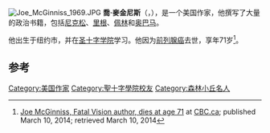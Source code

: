 [[File:Joe_McGinniss_1969.JPG|thumb]]
'''喬·麥金尼斯'''（{{lang-en|Joe McGinniss, Sr.}}，{{bd|1942年|12月9日|2014年|3月10日|catIdx=McGinniss}}），是一个美国作家，他撰写了大量的政治书籍，包括[[尼克松|尼克松]]、[[里根|里根]]、[[佩林|佩林]]和[[奥巴马|奥巴马]]。

他出生于纽约市，并在[[圣十字学院|圣十字学院]]学习。他因为[[前列腺癌|前列腺癌]]去世，享年71岁<ref name="cbc10Mar14">[http://www.cbc.ca/news/world/joe-mcginniss-fatal-vision-author-dies-at-age-71-1.2567578 Joe McGinniss, Fatal Vision author, dies at age 71] {{Wayback|url=http://www.cbc.ca/news/world/joe-mcginniss-fatal-vision-author-dies-at-age-71-1.2567578 |date=20150924203228 }} at [[CBC.ca|CBC.ca]]; published March 10, 2014; retrieved March 10, 2014</ref>。

==参考==
{{reflist}}

{{Authority control}}
{{DEFAULTSORT:McGinniss, Joe}}

[[Category:美国作家|Category:美国作家]]
[[Category:聖十字學院校友|Category:聖十字學院校友]]
[[Category:森林小丘名人|Category:森林小丘名人]]